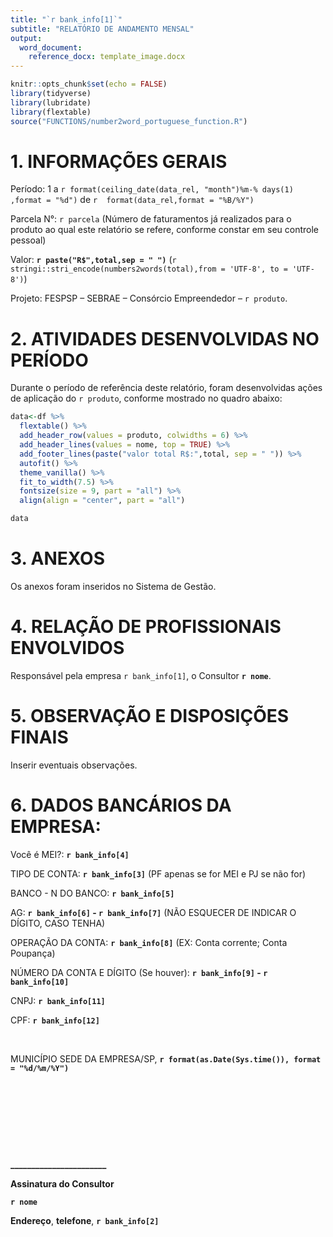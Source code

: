 ```yaml
---
title: "`r bank_info[1]`"
subtitle: "RELATÓRIO DE ANDAMENTO MENSAL"
output: 
  word_document:
    reference_docx: template_image.docx
---
```


```r
knitr::opts_chunk$set(echo = FALSE)
library(tidyverse)
library(lubridate)
library(flextable)
source("FUNCTIONS/number2word_portuguese_function.R")
```

# 1.	INFORMAÇÕES GERAIS
Período: 1 a `r format(ceiling_date(data_rel, "month")%m-% days(1) ,format = "%d") ` de `r  format(data_rel,format = "%B/%Y") `
 
 Parcela N°: `r parcela` (Número de faturamentos já realizados para o produto ao qual este relatório se    refere, conforme constar em seu controle pessoal) 
 
 Valor:  **`r paste("R$",total,sep = " ")`** (`r stringi::stri_encode(numbers2words(total),from = 'UTF-8', to = 'UTF-8')`) 
  
  Projeto: FESPSP – SEBRAE – Consórcio Empreendedor – `r produto`.  
  
# 2.	ATIVIDADES DESENVOLVIDAS NO PERÍODO
 Durante o período de referência deste relatório, foram desenvolvidas ações de aplicação do   `r produto`, conforme mostrado no quadro abaixo:


```r
data<-df %>% 
  flextable() %>%
  add_header_row(values = produto, colwidths = 6) %>% 
  add_header_lines(values = nome, top = TRUE) %>% 
  add_footer_lines(paste("valor total R$:",total, sep = " ")) %>%
  autofit() %>% 
  theme_vanilla() %>% 
  fit_to_width(7.5) %>% 
  fontsize(size = 9, part = "all") %>% 
  align(align = "center", part = "all")

data
```

# 3.	ANEXOS  

Os anexos foram inseridos no Sistema de Gestão.   

# 4.	RELAÇÃO DE PROFISSIONAIS ENVOLVIDOS

 Responsável pela empresa `r bank_info[1]`, o Consultor **`r nome`**.  

# 5.	OBSERVAÇÃO E DISPOSIÇÕES FINAIS
 Inserir eventuais observações.

# 6.	DADOS BANCÁRIOS DA EMPRESA:  


  Você é MEI?: **`r bank_info[4]`**

  TIPO DE CONTA:  **`r bank_info[3]`** (PF apenas se for MEI e PJ se não for)
  
  BANCO - N DO BANCO:  **`r bank_info[5]`** 
  
  AG: **`r bank_info[6]` - `r bank_info[7]`**  (NÃO ESQUECER DE INDICAR O DÍGITO, CASO TENHA)  
  
  OPERAÇÃO DA CONTA: **`r bank_info[8]`** (EX: Conta corrente; Conta Poupança)  
  
  NÚMERO DA CONTA E DÍGITO (Se houver): **`r bank_info[9]` - `r bank_info[10]`**  
  
  CNPJ: **`r bank_info[11]`**  
  
  CPF: **`r bank_info[12]`**
  
 <br/>  
 
  MUNICÍPIO SEDE DA EMPRESA/SP, **`r format(as.Date(Sys.time()), format = "%d/%m/%Y")`**   
  
<br/>

<br/>

<br/>

<br/>

**_______________________**
  
**Assinatura do Consultor**      

**`r nome`**   

__Endereço__, __telefone__, **`r bank_info[2]`** 

